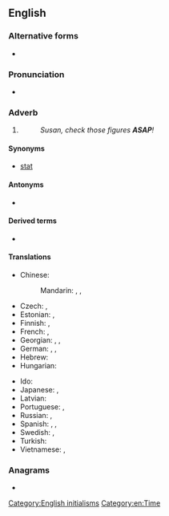 ==English==

===Alternative forms===
* {{l|en|asap}}

===Pronunciation===
* {{IPA|/ˌeɪ.ɛs.eɪˈpi/|/ˈeɪ.sæp/|lang=en}}

===Adverb===
{{en-adv|-}}

# {{initialism of|as soon as possible|lang=en}}
#: ''Susan, check those figures '''ASAP'''!''

====Synonyms====
* [[stat#Etymology 1|stat]]

====Antonyms====
* {{l|en|at leisure}}

====Derived terms====
* {{l|en|WRASAP}}

====Translations====
{{trans-top|as soon as possible}}
* Chinese:
*: Mandarin: {{t+|cmn|盡快|sc=Hani}}, {{t+|cmn|尽快|tr=jìnkuài|sc=Hani}}, {{t+|cmn|及早|tr=jízǎo|sc=Hani}}
* Czech: {{t+|cs|ASAP}}, {{t|cs|co nejdřív}}
* Estonian: {{t+|et|asap}}, {{t+|et|ASAP}}
* Finnish: {{t|fi|asap}}, {{t+|fi|ASAP}}
* French: {{t+|fr|dès que possible}}, {{t+|fr|au plus vite}}
* Georgian: {{t|ka|რაც შეიძლება ჩქარა}}, {{t|ka|რაც შეიძლება სწრაფად}}, {{t|ka|რაც შეიძლება მალე}}
* German: {{t|de|so bald wie möglich}}, {{t|de|so schnell wie möglich}}, {{t+|de|schnellstmöglich}}
* Hebrew: {{t|he|בַּהֶקְדֵּם הָאֶפְשָׁרִי|tr=bahek'dém haef'sharí}}
* Hungarian: {{t|hu|amilyen hamar csak lehetséges}}
{{trans-mid}}
* Ido: {{t|io|tam balde kam posibla}}
* Japanese: {{t+|ja|大至急|tr=daishikyuu}}, {{t|ja|なるべく早く|tr=narubekuhayaku}}
* Latvian: {{t|lv|cik vien drīz iespējams}}
* Portuguese: {{t|pt|[[o]] [[mais]] [[rápido]] [[possível]]}}, {{t|pt|o quanto antes}}
* Russian: {{t|ru|как мо́жно скоре́е}}, {{t|ru|как мо́жно быстре́е}}
* Spanish: {{t|es|[[lo]] [[mas]] [[ráapido]] [[posible]]}}, {{t|es|lo antes posible}}, {{t|es|cuanto antes}}
* Swedish: {{t+|sv|snarast}}, {{t|sv|så snart som möjligt}}
* Turkish: {{t+|tr|bir an önce}}
* Vietnamese: {{t|vi|sớm nhất có thể}}, {{t|vi|càng sớm càng tốt}}
{{trans-bottom}}

===Anagrams===
* {{anagrams|en|a=aaps|AAPS|AAPs|APAs|PaaS|sapa}}

[[Category:English initialisms]]
[[Category:en:Time]]